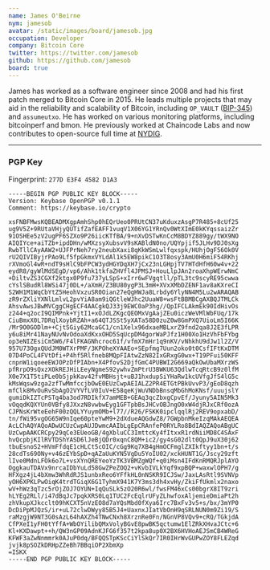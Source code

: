 ```yaml
---
name: James O'Beirne
nym: jamesob
avatar: /static/images/board/jamesob.jpg
occupation: Developer
company: Bitcoin Core
twitter: https://twitter.com/jamesob
github: https://github.com/jamesob
board: true
---
```


James has worked as a software engineer since 2008 and had his first patch
merged to Bitcoin Core in 2015. He leads multiple projects that may aid in the
reliability and scalability of Bitcoin, including `OP_VAULT` ([BIP-345]) and
`assumeutxo`. He has worked on various monitoring platforms, including bitcoinperf
and bmon. He previously worked at Chaincode Labs and now contributes to
open-source full time at [NYDIG].

[BIP-345]: https://github.com/bitcoin/bips/pull/1421#issuecomment-1452814811
[NYDIG]: https://nydig.com/

---

### PGP Key

Fingerprint: `277D E3F4 4582 D1A3`

```
-----BEGIN PGP PUBLIC KEY BLOCK-----
Version: Keybase OpenPGP v0.1.1
Comment: https://keybase.io/crypto

xsFNBFMwsKQBEADMXgpAmhShp0hEQrUeo0PRUtCN37uKduxzAsgP7R485+8cUf25
ug9V5Z+9RUtaVHjyQUTifZafEAFF1vuqV1X06YG1YRnQv0WtXImE0kKYqssaizZr
91OSHEe5zV2ugPF6SZXo9P26iicKTfBA/9+nXvDSTwKnCcM8BDYZ889gy/tWX9NO
AIQIYce+aiTZb+ipdDHn/wMXzsyXubsvV9sKABldN0no/UQYpjif5JLHv9DJ0sXg
RwbTllCAyAAW2+UJFPrNeh7ry2neubXaxi8qKkWSmLwlfqxspk/HUhjOgF56Ok0V
rU2QIVIByjrPAo9Lf5fpGkmxVYLdAl1k5EW8pikC1O3T8osy3AmU0H6miF54RKhj
rXVmoGl4wR+ndT9sHlC9bFPCW3ydHGYDqXH7jCx23nLGHpjTV7HTdHfH60w4v+22
eydR8/gyWlMdSEgD/vp6/Ahk1tkfaZHVfl4JPMSJ+HouLlpJAn2roaXhpWErwNmC
+DiltvZS3CGXf2ktgx0P9fu737yLSpS+xIrr6wFVgqtll/pTL3tc9scyRE95cwwa
cYslSBudRl8WSi47j0DL+/aXmH/Z3BU80ygP3L3mH+XVxXMbDZENF1av8aKXreCI
S2WH1M1WqCbYtZ5HeohVxzuSR0Oian27eQgHWJa8Lrbdy6YlyNN4M5Lu2wARAQAB
zR9rZXliYXNlLmlvL2pvYiA8am9iQGtleWJhc2UuaW8+wsFtBBMBCgAXBQJTMLCk
AhsvAwsJBwMVCggCHgECF4AACgkQJ33j9EWC0aP3hg//QpIFCLAkmEk90IdHivOs
z244+q2ocI9QIMPnk+YjtI1+xOJdLZKgcQEOMxVgAajZEu0iczWeVMlWbFUq/17k
CiuBmxX0L7DRqlXoybRZAh+a64QTJSSt5yXATa58D0zuZ0w8GmPXQ7UioLm5I66K
/Mr9O0GODlm++CjtSGiy62McaGC1/cn1Xelx96dxaeMBLxrZ9fnd2qa8J2E3fLPR
y6u8iMr41NayNUvNvOdoaXdKxxOHD5SqUcpDM4gorWaPJfz1H00Xo1HzVhFbFYbg
op3eNIZEsiCm5W6/F4lFKAGNhcroc61f/vfmX7mHr1q9nKV/vNhkhU9dJw1l2Z/V
957U73OgxQUdJM0WTXrPMF/3KPOheXYAAEo+SEpfmg7Uun2oko0t0CsfIFtKxDTM
07D4PoCL4FVtDfi+P4hf5Rlfneb8MQpFIAtwZzN82IxGRxgG0wx+T19PFui50KFF
cnpnW1iqoeeEWJOPzDfPIAbn+X4PfovS2DjfGmC4PUBWI2G669aQkOwUbaMXrzWS
pfRrpO9sQxzXOkREJHiLEeyNgmeS92ywhvZmPtrU3BWKU63QdlwTcqRtcB9z0lfM
X0e7X1T5tiPLe0bSjpkKav42fvMBHsjt+uBJ1hxdupSiYHaRw1kcUVfgJfS4lG5c
kMsWqsw9zga2zfTwMmfccjbOwE0EUzCwpAEIALZ2PR4ETGtPBkUvvP3/gEoD8qzh
mfClk8MvOuRvSbAgO2VYVfLV0IuV+E58qeKjWuVNDbBnsqMbGhMoKNsf/uuujslY
gumiDkIZTcPSTq4ba3od7RDIkfX7amMEB+GEAq3qcZbxgCpvEf/Jyuny5AIN5Mk3
vOqqdKQXYUn0VBfy8JXxzN8vwbwEyg1GFTpbBsJHCvOBJngO0xW4djRJxCRf0ozA
CJPNsKrWteEehF00zQQLYYuymOMb+l77//R26/FSKK0ipclqqlRj2REV9opxabD/
tn/fWi95vgOG65W9nIqe60pteYwM9+2dXdueAQGdwZ8/7GWpbnMkeIzqMAkAEQEA
AcLChAQYAQoADwUCUzCwpAUJDwmcAAIbLgEpCRAnfeP0RYLRo8BdIAQZAQoABgUC
UzCwpAAKCRCpy29qCe3EUeoGB/4gXbluCC3ImttcKy4fItxxR1rdNiiMD8C4SAxF
hvQcpbjKIlRVTDShYASD6lJeBjQDr0xqnC8QM+ic2/gy4sG02dlt0QpJ9uX30j62
tbuEsnoS2+HVmFfdqE1cHLCt5cOIC/cGg9Kq7XB4gHmOCFmglZXIkftyy1bn+t/s
28cdTs69ONy+v46zEYbSpD+qAZaUuKYN5VgDu5YoIU02/xckHUNT1G/Jscy29zft
lIve0MdnLFOk6o7L+vsXYnQREYeoYzTK3VBMZgWQf+q0iMsn4IFdKnRMQRJplAYO
OggkauTDAVx9nrcaIDbYuLd58GwZPeZOQ2+vKvbIVLkYqf9xpBQP+waxwlOPH7/g
HFXgz4jL4bXmw3WhRdRJS1unbxReo6YFfkHL0nNSKR9ICJSw/JaxLAsRtl9SVNVp
yOH6XPKLPwOiqK4trdTGiqX6G1TyhmX941K7Y3ms3dh4xvHy/ZkiFfUkmlx2naxo
wV+hWz3qTzc5rOjZOJ7OYUN+IqQuSLk5zO20R6wl/fwsFM46xCs00bgrX8IT9zri
hLYEg2RLl/i47dBqJc7pqkXRS0Lq1TUC2FcEqlrUFyZLhwfoxAljemieDmiaPt2h
zhVkupXJkcclt09hKCXT5nVzEO8d7aYQsMbd0fXya6Irc7BxFv3v5+s/bx/3mYP0
DcDiPpMJQzS/ir+uL72clwDWyy85B5J4+UaxnxJIatVbOnH9qSRLNUN0m9Zi19/S
raMzgjW9NT3G0sAzL64hAXZh4TNwCNxh8XrznRe0Fn/NGnVP8VQv9+cRQ/TGkjdA
CfPXeI1yFH0tYffA+WbOYilibQMxVolyBGvE8pwBK5qctumw1ElZRkXHvaJCtc+6
Kl+KXDawpt++h/QW3nGP09AdnKJFG6f357t2kpa8up0X2BX6HVHoAEJSmCB4WReG
KFWF3aZwNnmmrk0AJuP0dq/BFQQSTpKScCiYlSkQr7IR0IHrWvGUPwZOY8FLEZqd
jvjk8pSOZkDRHpZZeBh7BBqiOP2XbmXp
=ISKX
-----END PGP PUBLIC KEY BLOCK-----
```